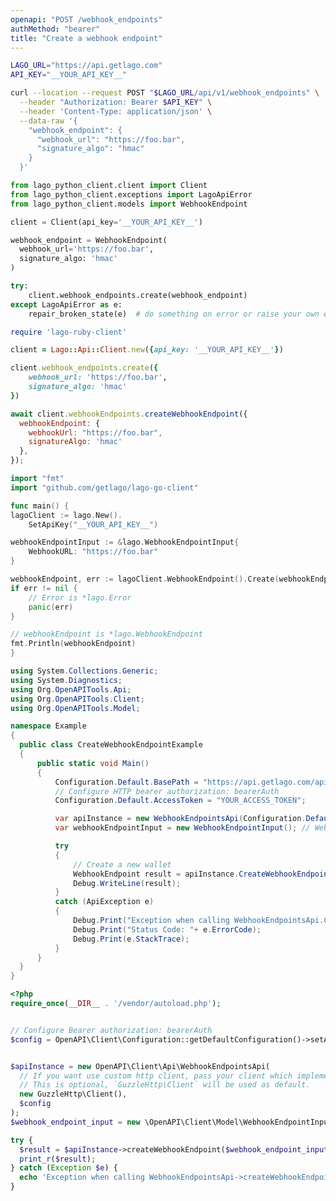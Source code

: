 ```yaml
---
openapi: "POST /webhook_endpoints"
authMethod: "bearer"
title: "Create a webhook endpoint"
---
```


<RequestExample>

```bash cURL
LAGO_URL="https://api.getlago.com"
API_KEY="__YOUR_API_KEY__"

curl --location --request POST "$LAGO_URL/api/v1/webhook_endpoints" \
  --header "Authorization: Bearer $API_KEY" \
  --header 'Content-Type: application/json' \
  --data-raw '{
    "webhook_endpoint": {
      "webhook_url": "https://foo.bar",
      "signature_algo": "hmac"
    }
  }'
```

```python Python
from lago_python_client.client import Client
from lago_python_client.exceptions import LagoApiError
from lago_python_client.models import WebhookEndpoint

client = Client(api_key='__YOUR_API_KEY__')

webhook_endpoint = WebhookEndpoint(
  webhook_url='https://foo.bar',
  signature_algo: 'hmac'
)

try:
    client.webhook_endpoints.create(webhook_endpoint)
except LagoApiError as e:
    repair_broken_state(e)  # do something on error or raise your own exception
```

```ruby Ruby
require 'lago-ruby-client'

client = Lago::Api::Client.new({api_key: '__YOUR_API_KEY__'})

client.webhook_endpoints.create({
    webhook_url: 'https://foo.bar',
    signature_algo: 'hmac'
})
```

```js Javascript
await client.webhookEndpoints.createWebhookEndpoint({
  webhookEndpoint: {
    webhookUrl: "https://foo.bar",
    signatureAlgo: 'hmac'
  },
});
```

```go Go
import "fmt"
import "github.com/getlago/lago-go-client"

func main() {
lagoClient := lago.New().
    SetApiKey("__YOUR_API_KEY__")

webhookEndpointInput := &lago.WebhookEndpointInput{
    WebhookURL: "https://foo.bar"
}

webhookEndpoint, err := lagoClient.WebhookEndpoint().Create(webhookEndpointInput)
if err != nil {
    // Error is *lago.Error
    panic(err)
}

// webhookEndpoint is *lago.WebhookEndpoint
fmt.Println(webhookEndpoint)
}
```

```csharp C#
using System.Collections.Generic;
using System.Diagnostics;
using Org.OpenAPITools.Api;
using Org.OpenAPITools.Client;
using Org.OpenAPITools.Model;

namespace Example
{
  public class CreateWebhookEndpointExample
  {
      public static void Main()
      {
          Configuration.Default.BasePath = "https://api.getlago.com/api/v1";
          // Configure HTTP bearer authorization: bearerAuth
          Configuration.Default.AccessToken = "YOUR_ACCESS_TOKEN";

          var apiInstance = new WebhookEndpointsApi(Configuration.Default);
          var webhookEndpointInput = new WebhookEndpointInput(); // WebhookEndpointInput | WebhookEndpoint payload

          try
          {
              // Create a new wallet
              WebhookEndpoint result = apiInstance.CreateWebhookEndpoint(webhookEndpointInput);
              Debug.WriteLine(result);
          }
          catch (ApiException e)
          {
              Debug.Print("Exception when calling WebhookEndpointsApi.CreateWebhookEndpoint: " + e.Message );
              Debug.Print("Status Code: "+ e.ErrorCode);
              Debug.Print(e.StackTrace);
          }
      }
  }
}
```

```php PHP
<?php
require_once(__DIR__ . '/vendor/autoload.php');


// Configure Bearer authorization: bearerAuth
$config = OpenAPI\Client\Configuration::getDefaultConfiguration()->setAccessToken('YOUR_ACCESS_TOKEN');


$apiInstance = new OpenAPI\Client\Api\WebhookEndpointsApi(
  // If you want use custom http client, pass your client which implements `GuzzleHttp\ClientInterface`.
  // This is optional, `GuzzleHttp\Client` will be used as default.
  new GuzzleHttp\Client(),
  $config
);
$webhook_endpoint_input = new \OpenAPI\Client\Model\WebhookEndpointInput(); // \OpenAPI\Client\Model\WebhookEndpointInput | WebhookEndpoint payload

try {
  $result = $apiInstance->createWebhookEndpoint($webhook_endpoint_input);
  print_r($result);
} catch (Exception $e) {
  echo 'Exception when calling WebhookEndpointsApi->createWebhookEndpoint: ', $e->getMessage(), PHP_EOL;
}
```

</RequestExample>
